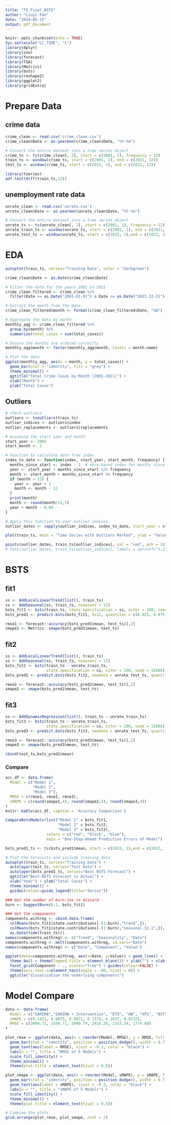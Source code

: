 ---
title: "TS_Final_BSTS"
author: "Liuyi Pan"
date: "2024-05-15"
output: pdf_document
---

```{r setup, include=FALSE}
knitr::opts_chunk$set(echo = TRUE)
Sys.setlocale("LC_TIME", "C")
library(dplyr)
library(zoo) 
library(forecast)
library(TSA)
library(Metrics)
library(bsts)
library(reshape2)
library(ggplot2)
library(gridExtra)
```

# Prepare Data

## crime data
```{r}
crime_clean <- read.csv('crime_clean.csv')
crime_clean$Date <- as.yearmon(crime_clean$Date, "%Y-%m")
```

```{r}
# Convert the entire dataset into a time series object
crime_ts <- ts(crime_clean[, 2], start = c(2001, 1), frequency = 12)
train_ts <- window(crime_ts, start = c(2001, 1), end = c(2021, 12))
test_ts <- window(crime_ts, start = c(2022, 1), end = c(2022, 12))
```

```{r}
library(tseries)
adf.test(diff(train_ts,12))
```

## unemployment rate data
```{r}
unrate_clean <- read.csv('unrate.csv')
unrate_clean$Date <- as.yearmon(unrate_clean$Date, "%Y-%m")
```

```{r}
# Convert the entire dataset into a time series object
unrate_ts <- ts(unrate_clean[, 2], start = c(2001, 1), frequency = 12)
unrate_train_ts <- window(unrate_ts, start = c(2001, 1), end = c(2021, 12))
unrate_test_ts <- window(unrate_ts, start = c(2022, 1),end = c(2022, 12))
```



# EDA
```{r, fig.height=4, fig.width=9}
autoplot(train_ts, series="Training Data", color = "darkgreen")
```

```{r, fig.height=4, fig.width=9}
crime_clean$Date <- as.Date(crime_clean$Date)

# Filter the data for the years 2001 to 2021
crime_clean_filtered <- crime_clean %>%
  filter(Date >= as.Date("2001-01-01") & Date <= as.Date("2021-12-31"))

# Extract the month from the date
crime_clean_filtered$month <- format(crime_clean_filtered$Date, "%B")

# Aggregate the data by month
monthly_agg <- crime_clean_filtered %>%
  group_by(month) %>%
  summarize(total_cases = sum(total_cases))

# Ensure the months are ordered correctly
monthly_agg$month <- factor(monthly_agg$month, levels = month.name)

# Plot the data
ggplot(monthly_agg, aes(x = month, y = total_cases)) +
  geom_bar(stat = "identity", fill = "grey") +
  theme_minimal() +
  ggtitle("Total Crime Cases by Month (2001-2021)") +
  xlab("Month") +
  ylab("Total Cases")
```



## Outliers

```{r}
# check outliers
outliers <- tsoutliers(train_ts)
outlier_indices <- outliers$index
outlier_replacements <- outliers$replacements

# Assuming the start year and month
start_year <- 2001
start_month <- 1

# Function to calculate date from index
index_to_date <- function(index, start_year, start_month, frequency) {
  months_since_start <- index - 1  # zero-based index for months since start
  year <- start_year + months_since_start %/% frequency
  month <- start_month + months_since_start %% frequency
  if (month > 12) {
    year <- year + 1
    month <- month - 12
  }
  print(month)
  month <- round(month/12,5)
  year + month - 0.08
}

# Apply this function to your outlier indices
outlier_dates <- sapply(outlier_indices, index_to_date, start_year = start_year, start_month = start_month, frequency = 12)
```

```{r}
plot(train_ts, main = "Time Series with Outliers Marked", ylab = "Values", xlab = "Time")

points(outlier_dates, train_ts[outlier_indices], col = "red", pch = 19, cex = 1)
# text(outlier_dates, train_ts[outlier_indices], labels = sprintf("%.2f", outlier_replacements), pos = 3, col = "blue")
```

# BSTS

## fit1
```{r}
ss <- AddLocalLinearTrend(list(), train_ts)
ss <- AddSeasonal(ss, train_ts, nseasons = 12)
bsts_fit1 <- bsts(train_ts, state.specification = ss, niter = 100, seed = 31006)
bsts_pred1 <- predict.bsts(bsts_fit1, h=12, quantiles = c(0.025, 0.975))
```


```{r}
rmse1 <- forecast::accuracy(bsts_pred1$mean, test_ts)[,2]
smape1 <- Metrics::smape(bsts_pred1$mean, test_ts)
```


## fit2
```{r}
ss <- AddLocalLinearTrend(list(), train_ts)
ss <- AddSeasonal(ss, train_ts, nseasons = 12)
bsts_fit2 <- bsts(train_ts ~ unrate_train_ts, 
                  state.specification = ss, niter = 100, seed = 31006)
bsts_pred2 <- predict.bsts(bsts_fit2, newdata = unrate_test_ts, quantiles = c(0.025, 0.975))
```


```{r}
rmse2 <- forecast::accuracy(bsts_pred2$mean, test_ts)[,2]
smape2 <- smape(bsts_pred2$mean, test_ts)
```



## fit3
```{r}
ss <- AddDynamicRegression(list(), train_ts ~ unrate_train_ts)
bsts_fit3 <- bsts(train_ts ~ unrate_train_ts, 
                  state.specification = ss, niter = 100, seed = 31006)
bsts_pred3 <- predict.bsts(bsts_fit3, newdata = unrate_test_ts, quantiles = c(0.025, 0.975))
```

```{r}
rmse3 <- forecast::accuracy(bsts_pred3$mean, test_ts)[,2]
smape3 <- smape(bsts_pred3$mean, test_ts)
```

```{r}
cbind(test_ts,bsts_pred1$mean)
```

### Compare
```{r}
acc_df <- data.frame(
  Model = c("Model 1", 
            "Model 2",
            "Model 3"),
  RMSE = c(rmse1, rmse2, rmse3),
  sMAPE = c(round(smape1,4), round(smape2,4), round(smape3,4))
)
knitr::kable(acc_df, caption = 'Accuracy Comparison')
```




```{r, fig.height=4.2, fig.width=7}
CompareBstsModels(list("Model 1" = bsts_fit1,
                       "Model 2" = bsts_fit2,
                       "Model 3" = bsts_fit3),
                  colors = c("red", "black", "blue"),
                  main = "One-Step-Ahead Prediction Errors of Model")
```

```{r, fig.height=5, fig.width=7}
bsts_pred1_ts <- ts(bsts_pred1$mean, start = c(2022, 1),end = c(2022, 12), frequency = 12)

# Plot the forecasts and include training data
autoplot(train_ts, series="Training Data") +
  autolayer(test_ts, series="Test Data") +
  autolayer(bsts_pred1_ts, series="Best BSTS Forecast") +
  ggtitle("Best BSTS Forecast vs Actual") +
  xlab("Year") + ylab("Total Cases") +
  theme_minimal() +
  guides(colour=guide_legend(title="Series"))
```




```{r, fig.height=4, fig.width=5}
### Get the number of burn-ins to discard
burn <- SuggestBurn(0.1, bsts_fit1)

### Get the components
components.withreg <- cbind.data.frame(
  colMeans(bsts_fit1$state.contributions[-(1:burn),"trend",]),
  colMeans(bsts_fit1$state.contributions[-(1:burn),"seasonal.12.1",]),
  as.Date(time(train_ts)))  
names(components.withreg) <- c("Trend", "Seasonality", "Date")
components.withreg <- melt(components.withreg, id.vars="Date")
names(components.withreg) <- c("Date", "Component", "Value")

ggplot(data=components.withreg, aes(x=Date, y=Value)) + geom_line() + 
  theme_bw() + theme(legend.title = element_blank()) + ylab("") + xlab("") + 
  facet_grid(Component ~ ., scales="free") + guides(colour=FALSE) + 
  theme(axis.text.x=element_text(angle = -90, hjust = 0)) +
  ggtitle("Visualization the underlying components")
```

# Model Compare

```{r, fig.height=4, fig.width=15}
data <- data.frame(
  Model = c("SARIMA","SARIMA + Intervention", "ETS", "HW", "HTS", "BSTS"),
  sMAPE = c(0.1451, 0.0875, 0.0872, 0.1379, 0.1037, 0.0732),
  RMSE = c(3004.72, 1934.71, 2090.74, 2918.20, 2163.34, 1774.88)
)

plot_rmse <- ggplot(data, aes(x = reorder(Model, RMSE), y = RMSE, fill = "orange")) +
  geom_bar(stat = "identity", position = position_dodge(), width = 0.7) +
  geom_text(aes(label = RMSE), vjust = -0.3, color = "black") +
  labs(x = "", title = "RMSE of 5 Models") +
  scale_fill_identity() +
  theme_minimal() +
  theme(plot.title = element_text(hjust = 0.5))

plot_smape <- ggplot(data, aes(x = reorder(Model, sMAPE), y = sMAPE, fill = "darkgreen")) +
  geom_bar(stat = "identity", position = position_dodge(), width = 0.7) +
  geom_text(aes(label = sMAPE), vjust = -0.3, color = "black") +
  labs(x = "", title = "sMAPE of 5 Models") +
  scale_fill_identity() +
  theme_minimal() +
  theme(plot.title = element_text(hjust = 0.5))

# Combine the plots
grid.arrange(plot_rmse, plot_smape, ncol = 2)
```




